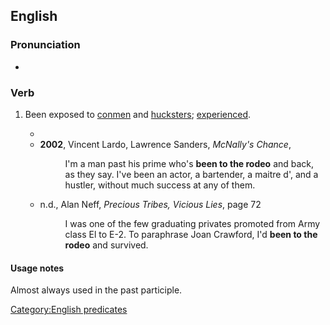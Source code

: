 ==English==

===Pronunciation===
* {{audio|en-au-been to the rodeo.ogg|Audio (AU)|lang=en}}

===Verb===
{{head|en|verb|head=[[be]]en [[to]] the [[rodeo]]}}

# {{lb|en|idiomatic}} Been exposed to [[conmen]] and [[hucksters]]; [[experienced]].
#* {{quote-text|year=1950|author=Melbourne S. Applegate|title=Helping Boys in Trouble: The Layman in Boy Guidance|page=35|passage=Some years ago I was talking to a ten-year-old boy who had '''been to the Rodeo'''. He was a lad whom most casual observers would readily have called tough.}}
#* '''2002''', Vincent Lardo, Lawrence Sanders, ''McNally's Chance'',
#*: I'm a man past his prime who's '''been to the rodeo''' and back, as they say. I've been an actor, a bartender, a maitre d', and a hustler, without much success at any of them.
#* n.d., Alan Neff, ''Precious Tribes, Vicious Lies'', page 72
#*: I was one of the few graduating privates promoted from Army class El to E-2. To paraphrase Joan Crawford, I'd '''been to the rodeo''' and survived.

====Usage notes====
Almost always used in the past participle.

[[Category:English predicates]]